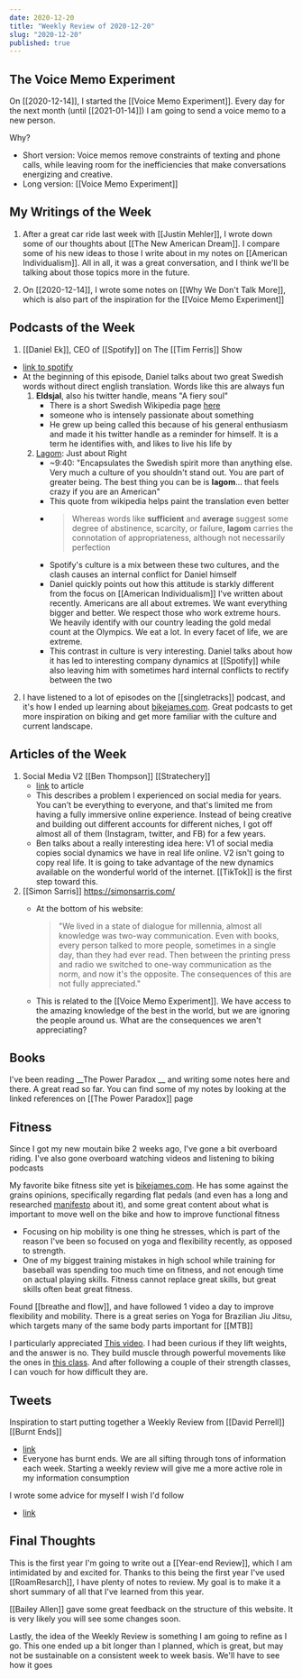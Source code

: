 ```yaml
---
date: 2020-12-20
title: "Weekly Review of 2020-12-20"
slug: "2020-12-20"
published: true
---
```


## The Voice Memo Experiment
On [[2020-12-14]], I started the [[Voice Memo Experiment]]. Every day for the next month (until [[2021-01-14]]) I am going to send a voice memo to a new person.

Why?
- Short version: Voice memos remove constraints of texting and phone calls, while leaving room for the inefficiencies that make conversations energizing and creative. 
- Long version: [[Voice Memo Experiment]]

## My Writings of the Week

1. After a great car ride last week with [[Justin Mehler]], I wrote down some of our thoughts about [[The New American Dream]]. I compare some of his new ideas to those I write about in my notes on [[American Individualism]]. All in all, it was a great conversation, and I think we'll be talking about those topics more in the future. 

2. On [[2020-12-14]], I wrote some notes on [[Why We Don't Talk More]], which is also part of the inspiration for the [[Voice Memo Experiment]]

## Podcasts of the Week 
1. [[Daniel Ek]], CEO of [[Spotify]] on The [[Tim Ferris]] Show 
- [link to spotify](https://open.spotify.com/episode/1fxjCxkkNEaMqJZeLzJ8c8?si=ZnCreUQsQh2nx70Y1KSUwg)
- At the beginning of this episode, Daniel talks about two great Swedish words without direct english translation. Words like this are always fun 
    1. **Eldsjal**, also his twitter handle, means "A fiery soul" 
        - There is a short Swedish Wikipedia page [here](https://sv.wikipedia.org/wiki/Eldsj%C3%A4l)
        - someone who is intensely passionate about something
        - He grew up being called this because of his general enthusiasm and made it his twitter handle as a reminder for himself. It is a term he identifies with, and likes to live his life by 
    2. [Lagom](https://en.wikipedia.org/wiki/Lagom): Just about Right 
        - ~9:40: "Encapsulates the Swedish spirit more than anything else. Very much a culture of you shouldn't stand out. You are part of greater being. The best thing you can be is **lagom**... that feels crazy if you are an American"
        - This quote from wikipedia helps paint the translation even better 
        - > Whereas words like __sufficient__ and __average__ suggest some degree of abstinence, scarcity, or failure, __lagom__ carries the connotation of appropriateness, although not necessarily perfection
        - Spotify's culture is a mix between these two cultures, and the clash causes an internal conflict for Daniel himself 
        - Daniel quickly points out how this attitude is starkly different from the focus on [[American Individualism]] I've written about recently. Americans are all about extremes. We want everything bigger and better. We respect those who work extreme hours. We heavily identify with our country leading the gold medal count at the Olympics. We eat a lot. In every facet of life, we are extreme. 
        - This contrast in culture is very interesting. Daniel talks about how it has led to interesting company dynamics at [[Spotify]] while also leaving him with sometimes hard internal conflicts to rectify between the two 

2. I have listened to a lot of episodes on the [[singletracks]] podcast, and it's how I ended up learning about [bikejames.com](https://www.bikejames.com/). Great podcasts to get more inspiration on biking and get more familiar with the culture and current landscape. 

## Articles of the Week
1. Social Media V2 [[Ben Thompson]] [[Stratechery]] 
    - [link](https://stratechery.com/2020/social-networking-2-0/) to article
    - This describes a problem I experienced on social media for years. You can't be everything to everyone, and that's limited me from having a fully immersive online experience. Instead of being creative and building out different accounts for different niches, I got off almost all of them (Instagram, twitter, and FB) for a few years. 
    - Ben talks about a really interesting idea here: V1 of social media copies social dynamics we have in real life online. V2 isn't going to copy real life. It is going to take advantage of the new dynamics available on the wonderful world of the internet. [[TikTok]] is the first step toward this. 
2. [[Simon Sarris]] https://simonsarris.com/
    - At the bottom of his website: 

        > "We lived in a state of dialogue for millennia, almost all knowledge was two-way communication. Even with books, every person talked to more people, sometimes in a single day, than they had ever read. Then between the printing press and radio we switched to one-way communication as the norm, and now it's the opposite. The consequences of this are not fully appreciated."

    - This is related to the [[Voice Memo Experiment]]. We have access to the amazing knowledge of the best in the world, but we are ignoring the people around us. What are the consequences we aren't appreciating? 

## Books
I've been reading __The Power Paradox __ and writing some notes here and there. A great read so far. You can find some of my notes by looking at the linked references on [[The Power Paradox]] page

## Fitness
Since I got my new moutain bike 2 weeks ago, I've gone a bit overboard riding. I've also gone overboard watching videos and listening to biking podcasts

My favorite bike fitness site yet is [bikejames.com](https://www.bikejames.com/). He has some against the grains opinions, specifically regarding flat pedals (and even has a long and researched [manifesto](https://www.bikejames.com/strength/the-flat-pedal-revolution-manifesto-how-to-improve-your-riding-with-flat-pedals/) about it), and some great content about what is important to move well on the bike and how to improve functional fitness
- Focusing on hip mobility is one thing he stresses, which is part of the reason I've been so focused on yoga and flexibility recently, as opposed to strength. 
- One of my biggest training mistakes in high school while training for baseball was spending too much time on fitness, and not enough time on actual playing skills. Fitness cannot replace great skills, but great skills often beat great fitness. 

Found [[breathe and flow]], and have followed 1 video a day to improve flexibility and mobility. There is a great series on Yoga for Brazilian Jiu Jitsu, which targets many of the same body parts important for [[MTB]] 

I particularly appreciated [This video](https://www.youtube.com/watch?v=u3atY160Po4). I had been curious if they lift weights, and the answer is no. They build muscle through powerful movements like the ones in [this class](https://www.youtube.com/watch?v=OHNNfNHxapc&feature=youtu.be). And after following a couple of their strength classes, I can vouch for how difficult they are. 

## Tweets
Inspiration to start putting together a Weekly Review from [[David Perrell]] [[Burnt Ends]]
- [link](https://twitter.com/nathanbarry/status/1339224002225692673?s=20)
- Everyone has burnt ends. We are all sifting through tons of information each week. Starting a weekly review will give me a more active role in my information consumption

I wrote some advice for myself I wish I'd follow
- [link](https://twitter.com/nicktorba/status/1339781681016950784?s=20)

## Final Thoughts
This is the first year I'm going to write out a [[Year-end Review]], which I am intimidated by and excited for. Thanks to this being the first year I've used [[RoamResarch]], I have plenty of notes to review. My goal is to make it a short summary of all that I've learned from this year. 

[[Bailey Allen]] gave some great feedback on the structure of this website. It is very likely you will see some changes soon. 

Lastly, the idea of the Weekly Review is something I am going to refine as I go. This one ended up a bit longer than I planned, which is great, but may not be sustainable on a consistent week to week basis. We'll have to see how it goes 
